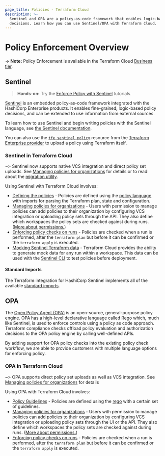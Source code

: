 ```yaml
---
page_title: Policies - Terraform Cloud
description: >-
  Sentinel and OPA are a policy-as-code framework that enables logic-based policy
  decisions. Learn how you can use Sentinel/OPA with Terraform Cloud.
---
```


# Policy Enforcement Overview

-> **Note:** Policy Enforcement is available in the Terraform Cloud [Business tier](https://www.hashicorp.com/products/terraform/pricing).

## Sentinel
> **Hands-on:** Try the [Enforce Policy with Sentinel](https://learn.hashicorp.com/collections/terraform/policy?utm_source=WEBSITE&utm_medium=WEB_IO&utm_offer=ARTICLE_PAGE&utm_content=DOCS) tutorials.

[Sentinel](https://www.hashicorp.com/sentinel) is an embedded policy-as-code
framework integrated with the HashiCorp Enterprise products. It enables
fine-grained, logic-based policy decisions, and can be extended to use
information from external sources.

To learn how to use Sentinel and begin writing policies with the Sentinel
language, see [the Sentinel
documentation](https://docs.hashicorp.com/sentinel/writing).

You can also use the
[`tfe_sentinel_policy`](https://registry.terraform.io/providers/hashicorp/tfe/latest/docs/resources/sentinel_policy) resource
from the [Terraform Enterprise provider](https://registry.terraform.io/providers/hashicorp/tfe/latest/docs) to upload a
policy using Terraform itself.

### Sentinel in Terraform Cloud

~> Sentinel now supports native VCS integration and direct policy set uploads.
See [Managing policies for organizations](/cloud-docs/policies/sentinel/manage-policies) for details
or to read about the [migration utility](/cloud-docs/policies/sentinel/manage-policies#migration-utility).

Using Sentinel with Terraform Cloud involves:

- [Defining the policies](/cloud-docs/policies/sentinel/import) - Policies are defined using the
  [policy language](https://docs.hashicorp.com/sentinel/concepts/language) with
  imports for parsing the Terraform plan, state and configuration.
- [Managing policies for organizations](/cloud-docs/policies/sentinel/manage-policies) -
  Users with permission to manage policies can add policies to their organization by configuring VCS
  integration or uploading policy sets through the API. They also define which
  workspaces the policy sets are checked against during runs.
  ([More about permissions.](/cloud-docs/users-teams-organizations/permissions))
- [Enforcing policy checks on runs](/cloud-docs/policies/sentinel/enforce) - Policies are checked when
  a run is performed, after the `terraform plan` but before it can be confirmed
  or the `terraform apply` is executed.
- [Mocking Sentinel Terraform data](/cloud-docs/policies/sentinel/mock) - Terraform Cloud provides the
  ability to generate mock data for any run within a workspace. This data can be
  used with the [Sentinel CLI](https://docs.hashicorp.com/sentinel/commands) to
  test policies before deployment.

[permissions-citation]: #intentionally-unused---keep-for-maintainers

#### Standard Imports

The Terraform integration for HashiCorp Sentinel implements all of the
available [standard imports](https://docs.hashicorp.com/sentinel/imports).

## OPA

The [Open Policy Agent (OPA)](https://www.openpolicyagent.org) is an open-source, general-purpose policy engine.
OPA has a high-level declarative language called [Rego](https://www.openpolicyagent.org/docs/latest/policy-language/) which, much like Sentinel,
is used to enforce controls using a policy as code approach. Terraform compliance
checks offload policy evaluation and authorization decisions to the OPA policy
engine by calling well-defined APIs.

By adding support for OPA policy checks into the existing policy check workflow, we are able to provide
customers with multiple language options for enforcing policy.

### OPA in Terraform Cloud

~> OPA supports direct policy set uploads as well as VCS integration.
See [Managing policies for organizations](/cloud-docs/policies/sentinel/manage-policies) for details

Using OPA with Terraform Cloud involves:

- [Policy Guidelines](/cloud-docs/policies/opa/opa-policy-guidelines) - Policies are defined using the
[rego](https://www.openpolicyagent.org/docs/latest/policy-language/) with a certain set of guidelines.
- [Managing policies for organizations](/cloud-docs/policies/opa/manage-policies) -
Users with permission to manage policies can add policies to their organization by configuring VCS
integration or uploading policy sets through the UI or the API. They also define which
workspaces the policy sets are checked against during runs.
([More about permissions.](/cloud-docs/users-teams-organizations/permissions))
- [Enforcing policy checks on runs](/cloud-docs/policies/opa/enforce) - Policies are checked when
a run is performed, after the `terraform plan` but before it can be confirmed
or the `terraform apply` is executed.
